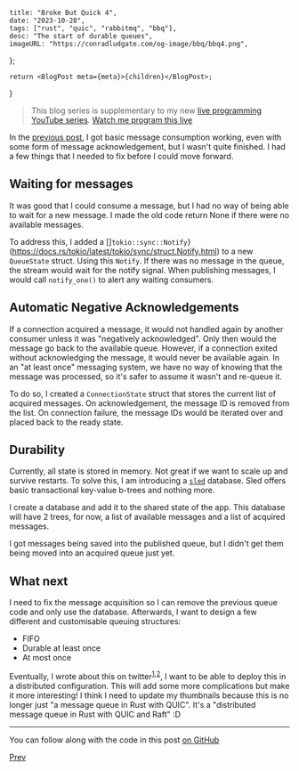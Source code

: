     title: "Broke But Quick 4",
    date: "2023-10-28",
    tags: ["rust", "quic", "rabbitmq", "bbq"],
    desc: "The start of durable queues",
    imageURL: "https://conradludgate.com/og-image/bbq/bbq4.png",
};

    return <BlogPost meta={meta}>{children}</BlogPost>;
}

> This blog series is supplementary to my new [live programming YouTube series](https://www.youtube.com/playlist?list=PLviKKZqzhk18R69OM7EtMHGrKXCHHfdfl).
> [Watch me program this live](https://youtu.be/PoqIy3dOR_Q)

In the [previous post](/posts/bbq3), I got basic message consumption working, even with some form of message acknowledgement,
but I wasn't quite finished. I had a few things that I needed to fix before I could move forward.

## Waiting for messages

It was good that I could consume a message, but I had no way of being able to wait for a new message. I made the old code return None if
there were no available messages.

To address this, I added a []`tokio::sync::Notify`}(https://docs.rs/tokio/latest/tokio/sync/struct.Notify.html) to a new `QueueState`
struct. Using this `Notify`. If there was no message in the queue, the stream would wait for the notify signal. When publishing messages,
I would call `notify_one()` to alert any waiting consumers.

## Automatic Negative Acknowledgements

If a connection acquired a message, it would not handled again by another consumer unless it was "negatively acknowledged".
Only then would the message go back to the available queue. However, if a connection exited without acknowledging the message,
it would never be available again. In an "at least once" messaging system, we have no way of knowing that the message was processed,
so it's safer to assume it wasn't and re-queue it.

To do so, I created a `ConnectionState` struct that stores the current list of acquired messages. On acknowledgement, the message ID
is removed from the list. On connection failure, the message IDs would be iterated over and placed back to the ready state.

## Durability

Currently, all state is stored in memory. Not great if we want to scale up and survive restarts. To solve this, I am introducing
a [`sled`](https://docs.rs/sled/latest/sled/index.html) database. Sled offers basic transactional key-value b-trees and nothing more.

I create a database and add it to the shared state of the app. This database will have 2 trees, for now,
a list of available messages and a list of acquired messages.

I got messages being saved into the published queue, but I didn't get them being moved into an acquired queue just yet.

## What next

I need to fix the message acquisition so I can remove the previous queue code and only use the database.
Afterwards, I want to design a few different and customisable queuing structures:
* FIFO
* Durable at least once
* At most once

Eventually, I wrote about this on twitter<sup>[1](https://nitter.net/ConradLudgate/status/1717073752414929360),[2](https://nitter.net/ConradLudgate/status/1717805637713994173)</sup>,
I want to be able to deploy this in a distributed configuration. This will add some more complications but make it more interesting! I think
I need to update my thumbnails because this is no longer just "a message queue in Rust with QUIC". It's a "distributed message queue in Rust with QUIC and Raft" :D

---

You can follow along with the code in this post [on GitHub](https://github.com/conradludgate/broke-but-quick/tree/7e415c3212829bc95abb8c0928a618b074501b01)

[Prev](/posts/bbq3)
